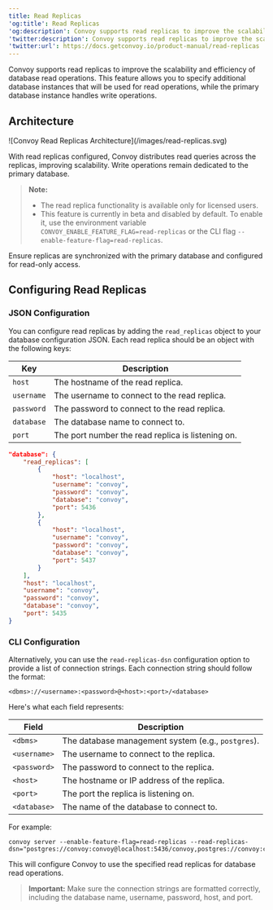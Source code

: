 ```yaml
---
title: Read Replicas
'og:title': Read Replicas
'og:description': Convoy supports read replicas to improve the scalability and efficiency of database read operations.
'twitter:description': Convoy supports read replicas to improve the scalability and efficiency of database read operations.
'twitter:url': https://docs.getconvoy.io/product-manual/read-replicas
---
```


Convoy supports read replicas to improve the scalability and efficiency of database read operations. This feature allows you to specify additional database instances that will be used for read operations, while the primary database instance handles write operations.

## Architecture
<Frame>![Convoy Read Replicas Architecture](/images/read-replicas.svg)</Frame>

With read replicas configured, Convoy distributes read queries across the replicas, improving scalability. Write operations remain dedicated to the primary database.

> **Note:**
>
> * The read replica functionality is available only for licensed users.
> * This feature is currently in beta and disabled by default. To enable it, use the environment variable `CONVOY_ENABLE_FEATURE_FLAG=read-replicas` or the CLI flag `--enable-feature-flag=read-replicas`.

<Tip>
    Ensure replicas are synchronized with the primary database and configured for read-only access.
</Tip>

## Configuring Read Replicas

### JSON Configuration

You can configure read replicas by adding the `read_replicas` object to your database configuration JSON. Each read replica should be an object with the following keys:

| Key | Description |
|---|---|
| `host` | The hostname of the read replica. |
| `username` | The username to connect to the read replica. |
| `password` |  The password to connect to the read replica. |
| `database` | The database name to connect to. |
| `port` | The port number the read replica is listening on. |

```json using read replicas via JSON configuration
"database": {
    "read_replicas": [
        {
            "host": "localhost",
            "username": "convoy",
            "password": "convoy",
            "database": "convoy",
            "port": 5436
        },
        {
            "host": "localhost",
            "username": "convoy",
            "password": "convoy",
            "database": "convoy",
            "port": 5437
        }
    ],
    "host": "localhost",
    "username": "convoy",
    "password": "convoy",
    "database": "convoy",
    "port": 5435
}
```

### CLI Configuration

Alternatively, you can use the `read-replicas-dsn` configuration option to provide a list of connection strings.
Each connection string should follow the format:

`<dbms>://<username>:<password>@<host>:<port>/<database>`

Here's what each field represents:

| Field        | Description                                       |
|--------------|---------------------------------------------------|
| `<dbms>`     | The database management system (e.g., `postgres`). |
| `<username>` | The username to connect to the replica.           |
| `<password>` | The password to connect to the replica.           |
| `<host>`     | The hostname or IP address of the replica.        |
| `<port>`     | The port the replica is listening on.             |
| `<database>` | The name of the database to connect to.           |

For example:

```shell using read replicas via CLI
convoy server --enable-feature-flag=read-replicas --read-replicas-dsn="postgres://convoy:convoy@localhost:5436/convoy,postgres://convoy:convoy@localhost:5437/convoy"

```
This will configure Convoy to use the specified read replicas for database read operations.

> **Important:**
> Make sure the connection strings are formatted correctly, including the database name, username, password, host, and port.
